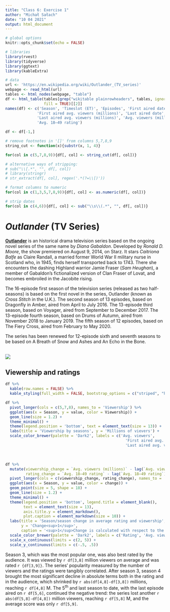 ```yaml
---
title: "Class 6: Exercise 1"
author: "Michał Sałach"
date: "10 04 2021"
output: html_document
---
```


```r

# global options
knitr::opts_chunk$set(echo = FALSE)

# libraries
library(rvest)
library(tidyverse)
library(ggtext)
library(kableExtra)

# data
url <- 'https://en.wikipedia.org/wiki/Outlander_(TV_series)'
webpage <- read_html(url)
tables <- html_nodes(webpage, "table")
df <- html_table(tables[grep("wikitable plainrowheaders", tables, ignore.case = TRUE)],
                 fill = TRUE)[[2]]
names(df) <- c('Season', 'Timeslot (ET)', 'Episodes', 'First aired date', 
              'First aired avg. viewers (millions)', 'Last aired date',
              'Last aired avg. viewers (millions)', 'Avg. viewers (millions)',
              'Avg. 18–49 rating')

df <- df[-1,]

# remove footnotes in '[]' from columns 5,7,8,9
string_cut <- function(x){substr(x, 1, 4)}

for(col in c(5,7,8,9)){df[, col] <- string_cut(df[, col])}

# alternative ways of stripping:
# sub("\\[.*", "", df[, col])  
# library(stringr)
# str_extract(df[, col], regex('.*(?=\\[)')) 

# format columns to numeric
for(col in c(1,3,5,7,8,9)){df[, col] <- as.numeric(df[, col])}

# strip dates
for(col in c(4,6)){df[, col] <- sub("\\s\\(.*", "", df[, col])}

```

# *Outlander* (TV Series)

[**Outlander**](https://en.wikipedia.org/wiki/Outlander_(TV_series)) is an historical drama television series based on the ongoing novel series of the same name by *Diana Gabaldon*. Developed by *Ronald D. Moore*, the show premiered on August 9, 2014, on Starz. It stars *Caitriona Balfe* as Claire Randall, a married former World War II military nurse in Scotland who, in 1945, finds herself transported back to 1743. There she encounters the dashing Highland warrior Jamie Fraser (*Sam Heughan*), a member of Gabaldon's fictionalized version of Clan Fraser of Lovat, and becomes embroiled in the Jacobite rising.

The 16-episode first season of the television series (released as two half-seasons) is based on the first novel in the series, Outlander (known as *Cross Stitch* in the U.K.). The second season of 13 episodes, based on Dragonfly in Amber, aired from April to July 2016. The 13-episode third season, based on Voyager, aired from September to December 2017. The 13-episode fourth season, based on Drums of Autumn, aired from November 2018 to January 2019. The fifth season of 12 episodes, based on The Fiery Cross, aired from February to May 2020.

The series has been renewed for 12-episode sixth and seventh seasons to be based on A Breath of Snow and Ashes and An Echo in the Bone. 

<br>
![](https://pitlochryscotland.files.wordpress.com/2014/11/outlander-characters-with-text.jpg)
<br>

## Viewership and ratings

```r

df %>% 
  kable(row.names = FALSE) %>% 
  kable_styling(full_width = FALSE, bootstrap_options = c("striped", "hover", "condensed"))

```

``` r

df %>%
  pivot_longer(cols = c(5,7,8), names_to = 'Viewership') %>% 
  ggplot(aes(x = Season, y = value, color = Viewership)) +
  geom_line(size = 1.2) +
  theme_minimal() +
  theme(legend.position = 'bottom', text = element_text(size = 13)) +
  labs(title = 'Viewership by seasons', y = 'Millions of vievers') +
  scale_color_brewer(palette = 'Dark2', labels = c('Avg. viewers',
                                                     'First aired avg. viewers',
                                                     'Last aired avg. viewers'))

```
<br>

``` r

df %>% 
  mutate(viewership_change = `Avg. viewers (millions)` - lag(`Avg. viewers (millions)`),
         rating_change = `Avg. 18–49 rating` - lag(`Avg. 18–49 rating`)) %>% 
  pivot_longer(cols = c(viewership_change, rating_change), names_to = 'change') %>% 
  ggplot(aes(x = Season, y = value, color = change)) +
  geom_point(size = 5, shape = 18) +
  geom_line(size = 1.2) +
  theme_minimal() +
  theme(legend.position = 'bottom', legend.title = element_blank(),
        text = element_text(size = 13), 
        axis.title.y = element_markdown(),
        plot.caption = element_markdown(size = 10)) +
  labs(title = 'Season/season change in average rating and viewership', 
       y = 'Change<sup>1</sup>',
       caption = '<sup>1</sup>Change is calculated with respect to the value for the previous season (absolute).') +
  scale_color_brewer(palette = 'Dark2', labels = c('Rating', 'Avg. viewers (Millions)')) +
  scale_x_continuous(limits = c(2, 5)) +
  scale_y_continuous(limits = c(-.5, .5))

```

Season 3, which was the most popular one, was also best rated by the audience. It was viewed by
`r df[3,8]` million viewers on average and was rated `r {df[3,9]}`. The series' popularity measured by the number of viewers and the ratings were tangibly correlated. After season 3, season 4 brought the most significant decline in absolute terms both in the rating and in the audience, which shrinked by `r abs(df[4,8]-df[3,8])` millions, reaching `r df[4,8]` M. The 5^th^ and last season to date, with the last episode aired on `r df[5,6]`, continued the negative trend: the series lost another `r abs(df[5,8]-df[4,8])` million viewers, reaching `r df[5,8]` M, and the average score was only `r df[5,9]`.

<br>